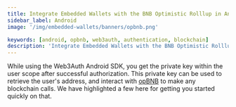 ```yaml
---
title: Integrate Embedded Wallets with the BNB Optimistic Rolllup in Android
sidebar_label: Android
image: '/img/embedded-wallets/banners/opbnb.png'

keywords: [android, opbnb, web3auth, authentication, blockchain]
description: 'Integrate Embedded Wallets with the BNB Optimistic Rolllup in Android | Embedded Wallets'
---
```



<SEO
  title="Integrate Embedded Wallets with the BNB Optimistic Rolllup in Android"
  description="Integrate Embedded Wallets with the BNB Optimistic Rolllup in Android | Embedded Wallets"
  image="https://docs.metamask.io/img/embedded-wallets/banners/opbnb.png"
  slug="/embedded-wallets/connect-blockchain/evm/opbnb/android"
/>

While using the Web3Auth Android SDK, you get the private key within the user scope after successful authorization. This private key can be used to retrieve the user's address, and interact with [opBNB](https://opbnb.bnbchain.org/) to make any blockchain calls. We have highlighted a few here for getting you started quickly on that.

<EVMInteraction />
